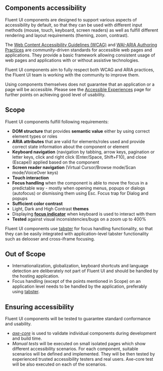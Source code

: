 
<Meta title="Concepts/Developer/Accessibility/Components" />

## Components accessibility

Fluent UI components are designed to support various aspects of accessibility by default, so that they can be used with different input methods (mouse, touch, keyboard, screen readers) as well as fulfill different rendering and layout requirements (theming, zoom, contrast).

The [Web Content Accessibility Guidelines (WCAG)](https://www.w3.org/TR/WCAG21/) and [WAI-ARIA Authoring Practices](https://www.w3.org/TR/wai-aria-practices-1.2/) are community-driven standards for accessible web pages and applications. They provide a basic framework allowing consistent usage of web pages and applications with or without assistive technologies.

Fluent UI components aim to fully respect both WCAG and ARIA practices, the Fluent UI team is working with the community to improve them.

Using components themselves does not guarantee that an application or a page will be accessible. Please see the [Accessible Experiences](?path=/docs/concepts-developer-accessibility-experiences--page) page for further points on achieving good level of usability.

## Scope

Fluent UI components fulfill following requirements:

- **DOM structure** that provides **semantic value** either by using correct element types or roles
- **ARIA attributes** that are valid for elements/roles used and provide correct state information about the component or element
- **Keyboard navigation** (navigation by tabbing, arrow keys, pagination or letter keys, click and right click (Enter/Space, Shift+F10), and close (Escape)) applied based on the component
- **Screen reader navigation** (Virtual Cursor/Browse mode/Scan mode/VoiceOver keys)
- **Touch interaction**
- **Focus handling** when the component is able to move the focus in a predictable way - mostly when opening menus, popups or dialogs (autofocus) or dismissing them using Esc. Focus trap for Dialog and popups
- **Sufficient color contrast**
- Light, Dark and High Contrast **themes**
- Displaying [**focus indicator**](?path=/docs/concepts-developer-accessibility-focus-indicator--page) when keyboard is used to interact with them
- **Tested** against visual inconsistencies/bugs on a zoom up to 400%

Fluent UI components use [tabster](https://github.com/microsoft/tabster) for focus handling functionality, so that they can be easily integrated with application-level tabster functionality such as delooser and cross-iframe focusing.

## Out of Scope

- Internationalization, globalization, keyboard shortcuts and language detection are deliberately not part of Fluent UI and should be handled by the hosting application.
- Focus handling (except of the points mentioned in Scope) on an application level needs to be handled by the application, preferably using [tabster](https://github.com/microsoft/tabster).

## Ensuring accessibility

Fluent UI components will be tested to guarantee standard conformance and usability.

- _[axe-core](https://github.com/dequelabs/axe-core)_ is used to validate individual components during development and build time.
- _Manual tests_ will be executed on <ScenariosListLink>small isolated pages</ScenariosListLink> which show different accessibility scenarios. For each component, suitable scenarios will be defined and implemented. They will be then tested by experienced trusted accessibility testers and real users.
  Axe-core test will be also executed on each of the scenarios.
